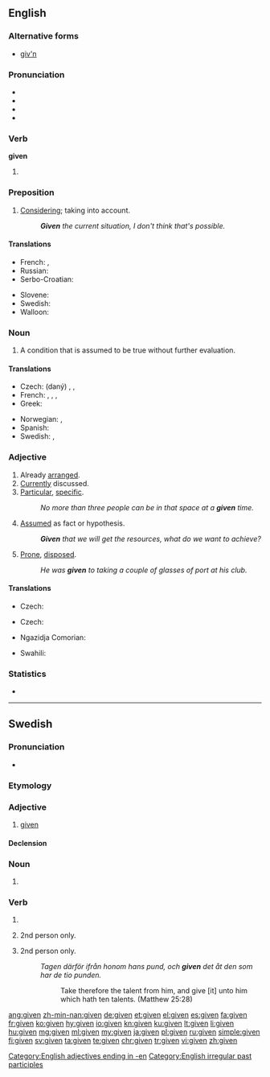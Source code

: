 ==English==

===Alternative forms===
* [[giv'n]]

===Pronunciation===
* {{IPA|/ˈɡɪvən/|lang=en}}
* {{audio|En-us-given.ogg|Audio (US)|lang=en}}
* {{rhymes|ɪvən|lang=en}}
* {{hyphenation|giv|en|lang=en}}

===Verb===
'''given'''

# {{past participle of|give|lang=en}}

===Preposition===
{{en-prep}}

# [[considering|Considering]]; taking into account.
#: '''''Given''' the current situation, I don't think that's possible.''

====Translations====
{{trans-top|considering, taking into account}}
* French: {{t+|fr|étant donné}}, {{t+|fr|vu}}
* Russian: {{t+|ru|данный|tr=dánnyj|sc=Cyrl}}
* Serbo-Croatian: {{t|sh|uzimajući u obzir}}
{{trans-mid}}
* Slovene: {{t+|sl|dan}}
* Swedish: {{t+|sv|givet}}
* Walloon: {{t+|wa|veyanmint}}
{{trans-bottom}}

===Noun===
{{en-noun}}

# A condition that is assumed to be true without further evaluation.

====Translations====
{{trans-top|condition assumed to be true}}
* Czech: (daný) {{t|cs|fakt|m}}, {{t+|cs|axiom|m}}, {{t|cs|postulát|m}}
* French: {{t+|fr|postulat|m}}, {{t|fr|donnée de départ|f}}, {{t+|fr|prémisse|f}}, {{t+|fr|énoncé|m}}
* Greek: {{t+|el|δεδομένο|n|tr=dedoméno}}
{{trans-mid}}
* Norwegian: {{t+|no|gitt}}, {{t+|no|forutsetning|c}}
* Spanish: {{t+|es|postulado|m}}
* Swedish: {{t+|sv|given|c}}, {{t+|sv|givet|n}}
{{trans-bottom}}

===Adjective===
{{en-adj}}

# Already [[arranged]]. {{rfex}}
# [[currently|Currently]] discussed. {{rfex}}
# [[particular|Particular]], [[specific]].
#: ''No more than three people can be in that space at a '''given''' time.''
# [[assumed|Assumed]] as fact or hypothesis.
#: '''''Given''' that we will get the resources, what do we want to achieve?''
# {{senseid|en|prone, disposed}}{{context|with ''to''|lang=en}} [[prone|Prone]], [[disposed]].
#: ''He was '''given''' to taking a couple of glasses of port at his club.''

====Translations====
{{trans-top|already arranged}}
* Czech: {{t+|cs|daný|m}}
{{trans-mid}}
{{trans-bottom}}

{{trans-top|currently discussed}}
* Czech: {{t+|cs|daný|m}}
{{trans-mid}}
{{trans-bottom}}

{{trans-top|Particular, specific}}
* Ngazidja Comorian: {{t|zdj|fulani}}
{{trans-mid}}
* Swahili: {{t+|sw|fulani}}
{{trans-bottom}}

===Statistics===
* {{rank|home|whose|words|236|given|hands|turned|taken}}

[[Category:English adjectives ending in -en]]
[[Category:English irregular past participles]]

----

==Swedish==

===Pronunciation===
* {{audio|Sv-given.ogg|audio|lang=sv}}

===Etymology===
{{sv-verb-form-pastpart|ge}}

===Adjective===
{{head|sv|adjective}}

# [[#English|given]]

====Declension====
{{sv-adj-pastpart|en-stem=giv}}

===Noun===
{{head|sv|noun form}}

# {{sv-noun-form-def|giv}}

===Verb===
{{head|sv|verb form}}

# {{sv-verb-form-pastpart|ge}}
# {{sv-verb-form-pre|ge|plural of=ger}} 2nd person only.
# {{sv-verb-form-imp|ge|plural of=ge}} 2nd person only.
#: ''Tagen därför ifrån honom hans pund, och '''given''' det åt den som har de tio punden.''
#:: Take therefore the talent from him, and give [it] unto him which hath ten talents. (Matthew 25:28)

[[ang:given]]
[[zh-min-nan:given]]
[[de:given]]
[[et:given]]
[[el:given]]
[[es:given]]
[[fa:given]]
[[fr:given]]
[[ko:given]]
[[hy:given]]
[[io:given]]
[[kn:given]]
[[ku:given]]
[[lt:given]]
[[li:given]]
[[hu:given]]
[[mg:given]]
[[ml:given]]
[[my:given]]
[[ja:given]]
[[pl:given]]
[[ru:given]]
[[simple:given]]
[[fi:given]]
[[sv:given]]
[[ta:given]]
[[te:given]]
[[chr:given]]
[[tr:given]]
[[vi:given]]
[[zh:given]]